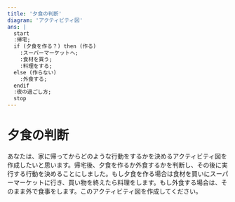 ```yaml
---
title: '夕食の判断'
diagram: 'アクティビティ図'
ans: |
  start
  :帰宅;
  if (夕食を作る？) then (作る)
    :スーパーマーケットへ;
    :食材を買う;
    :料理をする;
  else (作らない)
    :外食する;
  endif
  :夜の過ごし方;
  stop
---
```


# 夕食の判断

あなたは、家に帰ってからどのような行動をするかを決めるアクティビティ図を作成したいと思います。帰宅後、夕食を作るか外食するかを判断し、その後に実行する行動を決めることにしました。もし夕食を作る場合は食材を買いにスーパーマーケットに行き、買い物を終えたら料理をします。もし外食する場合は、そのまま外で食事をします。このアクティビティ図を作成してください。
